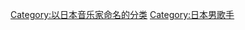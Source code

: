 {{catmore}}

{{DEFAULTSORT:Hirai Ken}}
[[Category:以日本音乐家命名的分类|Category:以日本音乐家命名的分类]]
[[Category:日本男歌手|Category:日本男歌手]]